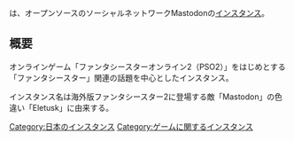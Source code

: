 {{Infobox instance
| Name = {{Ruby|'''Eletusk'''|エレタスク}}
| Image = [[ファイル:Eletusk.png|300px]]
| Domain = https://eletusk.club
| Admin = [https://eletusk.club/@Admin_eletusk botの人]
| Country = 日本
| Start = 2017年4月17日
| Kifu =
| Alias =
}}{{Ruby|'''Eletusk'''|エレタスク}}は、オープンソースのソーシャルネットワークMastodonの[[インスタンス]]。

== 概要 ==
オンラインゲーム「ファンタシースターオンライン2（PSO2）」をはじめとする「ファンタシースター」関連の話題を中心としたインスタンス。

インスタンス名は海外版ファンタシースター2に登場する敵「Mastodon」の色違い「Eletusk」に由来する。

[[Category:日本のインスタンス]]
[[Category:ゲームに関するインスタンス]]